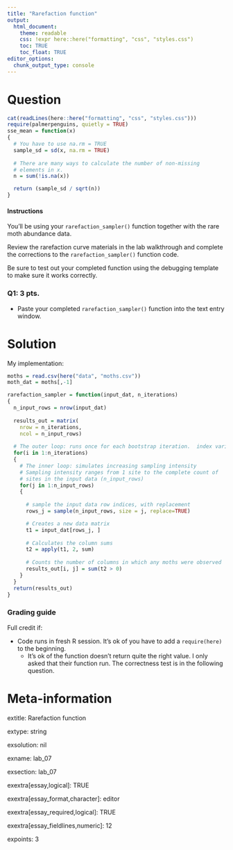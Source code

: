 ```yaml
---
title: "Rarefaction function"
output:  
  html_document:
    theme: readable
    css: !expr here::here("formatting", "css", "styles.css")
    toc: TRUE
    toc_float: TRUE
editor_options: 
  chunk_output_type: console
---
```



Question
========

```r

cat(readLines(here::here("formatting", "css", "styles.css")))
require(palmerpenguins, quietly = TRUE)
sse_mean = function(x) 
{
  # You have to use na.rm = TRUE
  sample_sd = sd(x, na.rm = TRUE)
   
  # There are many ways to calculate the number of non-missing
  # elements in x.
  n = sum(!is.na(x))

  return (sample_sd / sqrt(n))
}
```


<div class="instructionsborder">

#### Instructions

You'll be using your `rarefaction_sampler()` function together with the rare moth abundance data.

Review the rarefaction curve materials in the lab walkthrough and complete the
corrections to the `rarefaction_sampler()` function code.

Be sure to test out your completed function using the debugging template to make
sure it works correctly.

</div>

<div class="questionborder">

### Q1: 3 pts.

- Paste your completed `rarefaction_sampler()` function into the text entry window.
  

</div>



Solution
========

My implementation:

```r

moths = read.csv(here("data", "moths.csv"))
moth_dat = moths[,-1]

rarefaction_sampler = function(input_dat, n_iterations)
{
  n_input_rows = nrow(input_dat)
  
  results_out = matrix(
    nrow = n_iterations,
    ncol = n_input_rows)
  
  # The outer loop: runs once for each bootstrap iteration.  index variable is i
  for(i in 1:n_iterations)
  {
    # The inner loop: simulates increasing sampling intensity
    # Sampling intensity ranges from 1 site to the complete count of 
    # sites in the input data (n_input_rows)
    for(j in 1:n_input_rows)
    {
      
      # sample the input data row indices, with replacement
      rows_j = sample(n_input_rows, size = j, replace=TRUE)

      # Creates a new data matrix
      t1 = input_dat[rows_j, ]
      
      # Calculates the column sums
      t2 = apply(t1, 2, sum)
      
      # Counts the number of columns in which any moths were observed
      results_out[i, j] = sum(t2 > 0)
    }
  }
  return(results_out)
}

```

### Grading guide

Full credit if:

- Code runs in fresh R session.  It's ok of you have to add a `require(here)` to the beginning.
  - It's ok of the function doesn't return quite the right value.  I only asked that their function run.  The correctness test is in the following question.




Meta-information
================
extitle: Rarefaction function

extype: string

exsolution: nil

exname: lab_07

exsection: lab_07

exextra[essay,logical]: TRUE

exextra[essay_format,character]: editor

exextra[essay_required,logical]: TRUE

exextra[essay_fieldlines,numeric]: 12

expoints: 3




